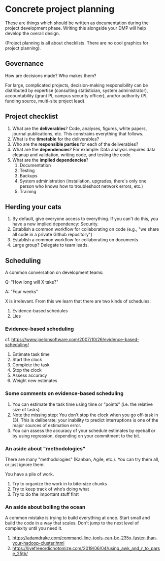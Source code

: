 # Concrete project planning

These are things which should be written as documentation during the project development phase. Writing this alongside your DMP will help develop the overall design.

(Project planning is all about checklists. There are no cool graphics for project planning).

## Governance

How are decisions made? Who makes them?

For large, complicated projects, decision-making responsibility can be distributed by expertise (consulting statistician, system administrator), accountability (grant PI, campus security officer), and/or authority (PI, funding source, multi-site project lead).

## Project checklist

1.  What are the **deliverables**? Code, analyses, figures, white papers, journal publications, etc. This constrains everything that follows.
2.  What is the **timetable** for the deliverables?
3.  Who are the **responsible parties** for each of the deliverables?
4.  What are the **dependencies**? For example: Data analysis requires data cleanup and validation, writing code, and testing the code.
5.  What are the **implied dependencies**?
    1.  Documentation
    2.  Testing
    3.  Backups
    4.  System administration (installation, upgrades, there\'s only one person who knows how to troubleshoot network errors, etc.)
    5.  Training

## Herding your cats

1.  By default, give everyone access to everything. If you can\'t do this, you have a new implied dependency: Security.
2.  Establish a common workflow for collaborating on code (e.g., \"we share all code in a private Github repository\")
3.  Establish a common workflow for collaborating on documents
4.  Large group? Delegate to team leads.

## Scheduling

A common conversation on development teams:

Q: \"How long will X take?\"

A: \"Four weeks\"

X is irrelevant. From this we learn that there are two kinds of schedules:

1.  Evidence-based schedules
2.  Lies

### Evidence-based scheduling

cf. <https://www.joelonsoftware.com/2007/10/26/evidence-based-scheduling/>

1.  Estimate task time
2.  Start the clock
3.  Complete the task
4.  Stop the clock
5.  Assess accuracy
6.  Weight new estimates

### Some comments on evidence-based scheduling

1.  You can estimate the task time using time or \"points\" (i.e. the relative size of tasks)
2.  Note the missing step: You don\'t stop the clock when you go off-task in (3). This is deliberate; your inability to predict interruptions is one of the major sources of estimation error.
3.  You can assess the accuracy of your schedule estimates by eyeball or by using regression, depending on your commitment to the bit.

### An aside about \"methodologies\"

There are many \"methodologies\" (Kanban, Agile, etc.). You can try them all, or just ignore them.

You have a pile of work.

1.  Try to organize the work in to bite-size chunks
2.  Try to keep track of who's doing what
3.  Try to do the important stuff first

### An aside about boiling the ocean

A common mistake is trying to build everything at once. Start small and build the code in a way that scales. Don\'t jump to the next level of complexity until you need it.

1.  <https://adamdrake.com/command-line-tools-can-be-235x-faster-than-your-hadoop-cluster.html>
2.  <https://livefreeordichotomize.com/2019/06/04/using_awk_and_r_to_parse_25tb/>